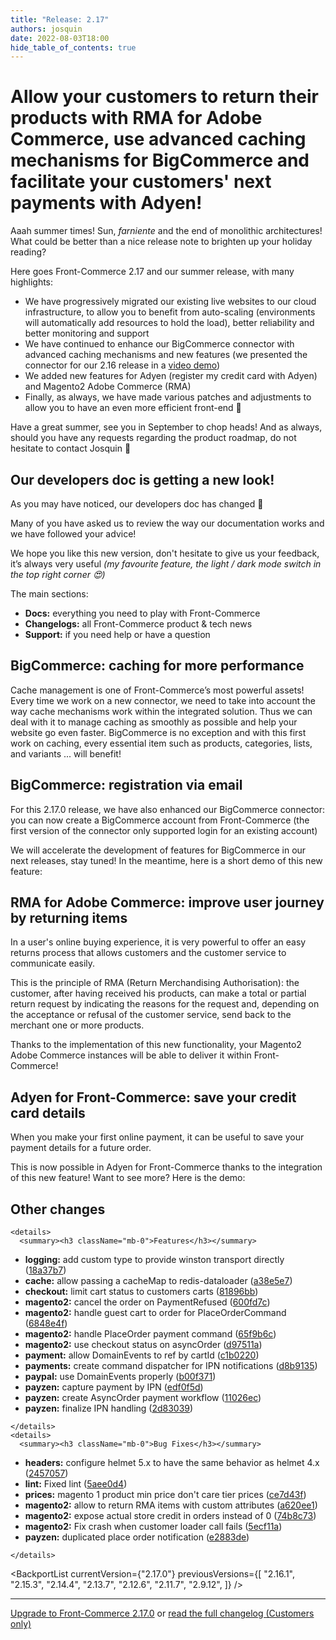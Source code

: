 ```yaml
---
title: "Release: 2.17"
authors: josquin
date: 2022-08-03T18:00
hide_table_of_contents: true
---
```


# Allow your customers to return their products with RMA for Adobe Commerce, use advanced caching mechanisms for BigCommerce and facilitate your customers' next payments with Adyen!

Aaah summer times! Sun, _farniente_ and the end of monolithic architectures!
What could be better than a nice release note to brighten up your holiday
reading?

Here goes Front-Commerce 2.17 and our summer release, with many highlights:

- We have progressively migrated our existing live websites to our cloud
  infrastructure, to allow you to benefit from auto-scaling (environments will
  automatically add resources to hold the load), better reliability and better
  monitoring and support
- We have continued to enhance our BigCommerce connector with advanced caching
  mechanisms and new features (we presented the connector for our 2.16 release
  in a [video demo](https://www.youtube.com/watch?v=tC8ltqSIZVs))
- We added new features for Adyen (register my credit card with Adyen) and
  Magento2 Adobe Commerce (RMA)
- Finally, as always, we have made various patches and adjustments to allow you
  to have an even more efficient front-end 🚀

Have a great summer, see you in September to chop heads! And as always, should
you have any requests regarding the product roadmap, do not hesitate to contact
Josquin 👋

<!--truncate-->


## Our developers doc is getting a new look!

As you may have noticed, our developers doc has changed 💅

Many of you have asked us to review the way our documentation works and we have
followed your advice!

We hope you like this new version, don't hesitate to give us your feedback, it’s
always very useful _(my favourite feature, the light / dark mode switch in the
top right corner 😍)_

The main sections:

- **Docs:** everything you need to play with Front-Commerce
- **Changelogs:** all Front-Commerce product & tech news
- **Support:** if you need help or have a question

## BigCommerce: caching for more performance

Cache management is one of Front-Commerce’s most powerful assets! Every time we
work on a new connector, we need to take into account the way cache mechanisms
work within the integrated solution. Thus we can deal with it to manage caching
as smoothly as possible and help your website go even faster. BigCommerce is no
exception and with this first work on caching, every essential item such as
products, categories, lists, and variants ... will benefit!

<ReactPlayer
  url="https://youtu.be/t8FAlBvTkko"
  className="mx-auto video"
  allowFullScreen
/>

## BigCommerce: registration via email

For this 2.17.0 release, we have also enhanced our BigCommerce connector: you
can now create a BigCommerce account from Front-Commerce (the first version of
the connector only supported login for an existing account)

We will accelerate the development of features for BigCommerce in our next
releases, stay tuned! In the meantime, here is a short demo of this new feature:

<ReactPlayer
  url="https://youtu.be/tialV8FsFKE"
  className="mx-auto video"
  allowFullScreen
/>

## RMA for Adobe Commerce: improve user journey by returning items

In a user's online buying experience, it is very powerful to offer an easy
returns process that allows customers and the customer service to communicate
easily.

This is the principle of RMA (Return Merchandising Authorisation): the customer,
after having received his products, can make a total or partial return request
by indicating the reasons for the request and, depending on the acceptance or
refusal of the customer service, send back to the merchant one or more products.

Thanks to the implementation of this new functionality, your Magento2 Adobe
Commerce instances will be able to deliver it within Front-Commerce!

## Adyen for Front-Commerce: save your credit card details

When you make your first online payment, it can be useful to save your payment
details for a future order.

This is now possible in Adyen for Front-Commerce thanks to the integration of
this new feature! Want to see more? Here is the demo:

<ReactPlayer
  url="https://youtu.be/d-J_H-ElAtg"
  className="mx-auto video"
  allowFullScreen
/>

## Other changes

```mdx-code-block
<details>
  <summary><h3 className="mb-0">Features</h3></summary>
```

- **logging:** add custom type to provide winston transport directly
  ([18a37b7](https://gitlab.com/front-commerce/front-commerce/commit/18a37b7c5a54a2d52e87335c60412361e35e3d16))
- **cache:** allow passing a cacheMap to redis-dataloader
  ([a38e5e7](https://gitlab.com/front-commerce/front-commerce/commit/a38e5e7af0e12cf242797c93dbf97ddc31f6ff30))
- **checkout:** limit cart status to customers carts
  ([81896bb](https://gitlab.com/front-commerce/front-commerce/commit/81896bb8bf1c821a934a0d9ab9181383d91fb002))
- **magento2:** cancel the order on PaymentRefused
  ([600fd7c](https://gitlab.com/front-commerce/front-commerce/commit/600fd7ca2272f4866798a962212adacfbf1dc5a0))
- **magento2:** handle guest cart to order for PlaceOrderCommand
  ([6848e4f](https://gitlab.com/front-commerce/front-commerce/commit/6848e4f9eec97904e0ec1267e508880fe575959d))
- **magento2:** handle PlaceOrder payment command
  ([65f9b6c](https://gitlab.com/front-commerce/front-commerce/commit/65f9b6c2b8bb9b25ffc25e7b0e432a199733711a))
- **magento2:** use checkout status on asyncOrder
  ([d97511a](https://gitlab.com/front-commerce/front-commerce/commit/d97511abe02cbe1320c666b52b3d29a561332c49))
- **payment:** allow DomainEvents to ref by cartId
  ([c1b0220](https://gitlab.com/front-commerce/front-commerce/commit/c1b0220ed34b423d85c2eef0e9c03b07fff181ec))
- **payments:** create command dispatcher for IPN notifications
  ([d8b9135](https://gitlab.com/front-commerce/front-commerce/commit/d8b91353d407ea848a1ea99e10f11231d1cb95da))
- **paypal:** use DomainEvents properly
  ([b00f371](https://gitlab.com/front-commerce/front-commerce/commit/b00f371f125a556211d39aab3172170f8ab2f9ee))
- **payzen:** capture payment by IPN
  ([edf0f5d](https://gitlab.com/front-commerce/front-commerce/commit/edf0f5dbc46e53d79007e7f9991a0c034ce3b863))
- **payzen:** create AsyncOrder payment workflow
  ([11026ec](https://gitlab.com/front-commerce/front-commerce/commit/11026ec32778d67bd8a38f2146c366857aa0c5fa))
- **payzen:** finalize IPN handling
  ([2d83039](https://gitlab.com/front-commerce/front-commerce/commit/2d83039a2aa5188d6c19aa0463e16538301339be))

```mdx-code-block
</details>
<details>
  <summary><h3 className="mb-0">Bug Fixes</h3></summary>
```

- **headers:** configure helmet 5.x to have the same behavior as helmet 4.x
  ([2457057](https://gitlab.com/front-commerce/front-commerce/commit/245705798ac2fc48bed42bd1a58c6f1aeca42413))
- **lint:** Fixed lint
  ([5aee0d4](https://gitlab.com/front-commerce/front-commerce/commit/5aee0d471450feac8649a3f0edaa7fcecdb868d8))
- **prices:** magento 1 product min price don't care tier prices
  ([ce7d43f](https://gitlab.com/front-commerce/front-commerce/commit/ce7d43f931108832243869404d168ef0e1705cd7))
- **magento2:** allow to return RMA items with custom attributes
  ([a620ee1](https://gitlab.com/front-commerce/front-commerce/commit/a620ee12a618b153a3a474509ba3ec9842c37a47))
- **magento2:** expose actual store credit in orders instead of 0
  ([74b8c73](https://gitlab.com/front-commerce/front-commerce/commit/74b8c73d2921815e9764b4933af490220793a3b5))
- **magento2:** Fix crash when customer loader call fails
  ([5ecf11a](https://gitlab.com/front-commerce/front-commerce/commit/5ecf11a12455b095a5f67afa683b66f3ec52541a))
- **payzen:** duplicated place order notification
  ([e2883de](https://gitlab.com/front-commerce/front-commerce/commit/e2883de624e4f4326a204103f2816b440374905a))

```mdx-code-block
</details>
```

<BackportList
  currentVersion={"2.17.0"}
  previousVersions={[
    "2.16.1",
    "2.15.3",
    "2.14.4",
    "2.13.7",
    "2.12.6",
    "2.11.7",
    "2.9.12",
  ]}
/>

<hr />

<ChangelogFooter>

[Upgrade to Front-Commerce 2.17.0](/docs/appendices/migration-guides#2160---2170)
or
[read the full changelog (Customers only)](https://gitlab.com/front-commerce/front-commerce/-/releases/2.17.0)

</ChangelogFooter>
